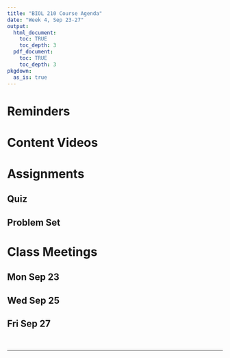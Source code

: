 ```yaml
---
title: "BIOL 210 Course Agenda"
date: "Week 4, Sep 23-27"
output: 
  html_document:
    toc: TRUE
    toc_depth: 3
  pdf_document:
    toc: TRUE
    toc_depth: 3
pkgdown:
  as_is: true
---
```

# Reminders

# Content Videos

# Assignments

## Quiz
## Problem Set

# Class Meetings

## Mon Sep 23

## Wed Sep 25

## Fri Sep 27
<br>

------------------------------------------------------------------------
